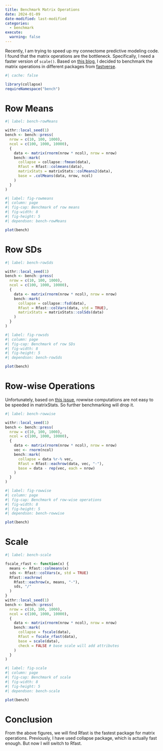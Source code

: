 ```yaml
---
title: Benchmark Matrix Operations
date: 2024-01-09
date-modified: last-modified
categories:
  - benchmark
execute:
  warning: false
---
```


Recently, I am trying to speed up my connectome predictive modeling code. I found that the matrix operations are the bottleneck. Specifically, I need a faster version of `scale()`. Based on [this blog](https://hopstat.wordpress.com/2016/02/23/a-faster-scale-function/), I decided to benchmark the matrix operations in different packages from [fastverse](https://fastverse.github.io/fastverse/).

```r
#| cache: false

library(collapse)
requireNamespace("bench")
```

# Row Means

```r
#| label: bench-rowMeans

withr::local_seed(1)
bench <- bench::press(
  nrow = c(10, 100, 1000),
  ncol = c(100, 1000, 10000),
  {
    data <- matrix(rnorm(nrow * ncol), nrow = nrow)
    bench::mark(
      collapse = collapse::fmean(data),
      Rfast = Rfast::colmeans(data),
      matrixStats = matrixStats::colMeans2(data),
      base = .colMeans(data, nrow, ncol)
    )
  }
)
```

```r
#| label: fig-rowmeans
#| column: page
#| fig-cap: Benchmark of row means
#| fig-width: 8
#| fig-height: 5
#| dependson: bench-rowMeans

plot(bench)
```

# Row SDs

```r
#| label: bench-rowSds

withr::local_seed(1)
bench <- bench::press(
  nrow = c(10, 100, 1000),
  ncol = c(100, 1000, 10000),
  {
    data <- matrix(rnorm(nrow * ncol), nrow = nrow)
    bench::mark(
      collapse = collapse::fsd(data),
      Rfast = Rfast::colVars(data, std = TRUE),
      matrixStats = matrixStats::colSds(data)
    )
  }
)
```

```r
#| label: fig-rowsds
#| column: page
#| fig-cap: Benchmark of row SDs
#| fig-width: 8
#| fig-height: 5
#| dependson: bench-rowSds

plot(bench)
```

# Row-wise Operations

Unfortunately, based on [this issue](https://github.com/HenrikBengtsson/matrixStats/issues/238), rowwise computations are not easy to be speeded in matrixStats. So further benchmarking will drop it.

```r
#| label: bench-rowwise

withr::local_seed(1)
bench <- bench::press(
  nrow = c(10, 100, 1000),
  ncol = c(100, 1000, 10000),
  {
    data <- matrix(rnorm(nrow * ncol), nrow = nrow)
    vec <- rnorm(ncol)
    bench::mark(
      collapse = data %r-% vec,
      Rfast = Rfast::eachrow(data, vec, "-"),
      base = data - rep(vec, each = nrow)
    )
  }
)
```

```r
#| label: fig-rowwise
#| column: page
#| fig-cap: Benchmark of row-wise operations
#| fig-width: 8
#| fig-height: 5
#| dependson: bench-rowwise

plot(bench)
```

# Scale

```r
#| label: bench-scale

fscale_rfast <- function(x) {
  means <- Rfast::colmeans(x)
  sds <- Rfast::colVars(x, std = TRUE)
  Rfast::eachrow(
    Rfast::eachrow(x, means, "-"),
    sds, "/"
  )
}
withr::local_seed(1)
bench <- bench::press(
  nrow = c(10, 100, 1000),
  ncol = c(100, 1000, 10000),
  {
    data <- matrix(rnorm(nrow * ncol), nrow = nrow)
    bench::mark(
      collapse = fscale(data),
      Rfast = fscale_rfast(data),
      base = scale(data),
      check = FALSE # base scale will add attributes
    )
  }
)
```

```r
#| label: fig-scale
#| column: page
#| fig-cap: Benchmark of scale
#| fig-width: 8
#| fig-height: 5
#| dependson: bench-scale

plot(bench)
```

# Conclusion

From the above figures, we will find Rfast is the fastest package for matrix operations. Previously, I have used collapse package, which is actually fast enough. But now I will switch to Rfast.
